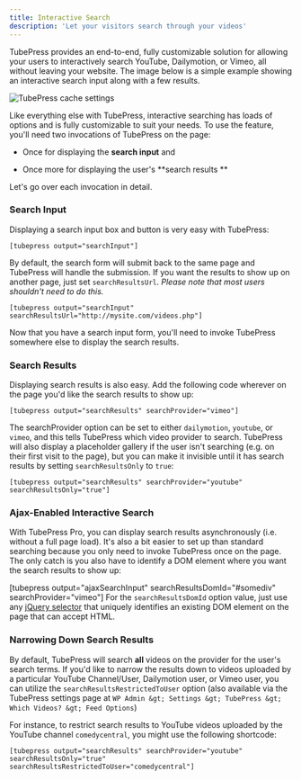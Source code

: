 ```yaml
---
title: Interactive Search
description: 'Let your visitors search through your videos'
---
```


TubePress provides an end-to-end, fully customizable solution for allowing your users to interactively search YouTube, Dailymotion, or Vimeo, all without leaving your website. The image below is a simple example showing an interactive search input along with a few results.

![TubePress cache settings](http://support.tubepress.com/customer/portal/attachments/470515)
 

Like everything else with TubePress, interactive searching has loads of options and is fully customizable to suit your needs. To use the feature, you'll need two invocations of TubePress on the page:

  * Once for displaying the **search input** and 
 
  * Once more for displaying the user's **search results **
 
Let's go over each invocation in detail.

### Search Input
Displaying a search input box and button is very easy with TubePress:

`[tubepress output="searchInput"]`

By default, the search form will submit back to the same page and TubePress will handle the submission. If you want the results to show up on another page, just set `searchResultsUrl`. *Please note that most users shouldn't need to do this.*

`[tubepress output="searchInput" searchResultsUrl="http://mysite.com/videos.php"]`

Now that you have a search input form, you'll need to invoke TubePress somewhere else to display the search results.

### Search Results
Displaying search results is also easy. Add the following code wherever on the page you'd like the search results to show up:

`[tubepress output="searchResults" searchProvider="vimeo"]`

The searchProvider option can be set to either `dailymotion`, `youtube`, or `vimeo`, and this tells TubePress which video provider to search. TubePress will also display a placeholder gallery if the user isn't searching (e.g. on their first visit to the page), but you can make it invisible until it has search results by setting `searchResultsOnly` to `true`:

`[tubepress output="searchResults" searchProvider="youtube" searchResultsOnly="true"]`

### Ajax-Enabled Interactive Search
With TubePress Pro, you can display search results asynchronously (i.e. without a full page load). It's also a bit easier to set up than standard searching because you only need to invoke TubePress once on the page. The only catch is you also have to identify a DOM element where you want the search results to show up:

[tubepress output="ajaxSearchInput" searchResultsDomId="#somediv" searchProvider="vimeo"]
For the `searchResultsDomId` option value, just use any [jQuery selector](https://api.jquery.com/category/selectors/) that uniquely identifies an existing DOM element on the page that can accept HTML.

### Narrowing Down Search Results
By default, TubePress will search **all** videos on the provider for the user's search terms. If you'd like to narrow the results down to videos uploaded by a particular YouTube Channel/User, Dailymotion user, or Vimeo user, you can utilize the `searchResultsRestrictedToUser` option (also available via the TubePress settings page at `WP Admin &gt; Settings &gt; TubePress &gt; Which Videos? &gt; Feed Options`)

For instance, to restrict search results to YouTube videos uploaded by the YouTube channel `comedycentral`, you might use the following shortcode:

`[tubepress output="searchResults" searchProvider="youtube" searchResultsOnly="true" searchResultsRestrictedToUser="comedycentral"]`
